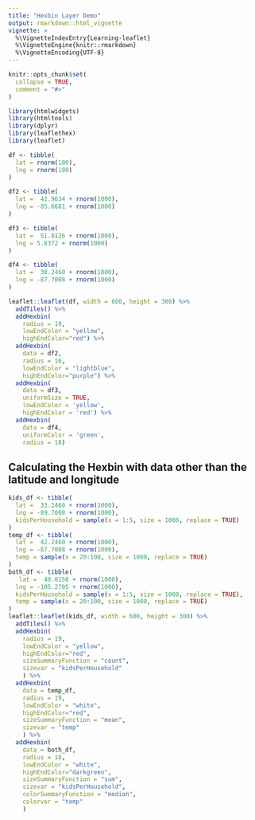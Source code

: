 ```yaml
---
title: "Hexbin Layer Demo"
output: rmarkdown::html_vignette
vignette: >
  %\VignetteIndexEntry{Learning-leaflet}
  %\VignetteEngine{knitr::rmarkdown}
  %\VignetteEncoding{UTF-8}
---
```


```r
knitr::opts_chunk$set(
  collapse = TRUE,
  comment = "#>"
)
```

```r
library(htmlwidgets)
library(htmltools)
library(dplyr)
library(leaflethex)
library(leaflet)
```

```r
df <- tibble(
  lat = rnorm(100),
  lng = rnorm(100)
)

df2 <- tibble(
  lat =  42.9634 + rnorm(1000),
  lng = -85.6681 + rnorm(1000)
)

df3 <- tibble(
  lat =  51.8126 + rnorm(1000),
  lng = 5.8372 + rnorm(1000)
)

df4 <- tibble(
  lat =  30.2460 + rnorm(1000),
  lng = -87.7008 + rnorm(1000)
)
```


```r
leaflet::leaflet(df, width = 600, height = 300) %>% 
  addTiles() %>% 
  addHexbin(
    radius = 19, 
    lowEndColor = "yellow", 
    highEndColor="red") %>%
  addHexbin(
    data = df2,
    radius = 16, 
    lowEndColor = "lightblue", 
    highEndColor="purple") %>%
  addHexbin(
    data = df3,
    uniformSize = TRUE,
    lowEndColor = 'yellow',
    highEndColor = 'red') %>%
  addHexbin(
    data = df4,
    uniformColor = 'green',
    radius = 18)
```


## Calculating the Hexbin with data other than the latitude and longitude

```r
kids_df <- tibble(
  lat =  33.2460 + rnorm(1000),
  lng = -89.7008 + rnorm(1000),
  kidsPerHousehold = sample(x = 1:5, size = 1000, replace = TRUE)
)
temp_df <- tibble(
  lat =  42.2460 + rnorm(1000),
  lng = -87.7008 + rnorm(1000),
  temp = sample(x = 20:100, size = 1000, replace = TRUE)
)
both_df <- tibble(
   lat =  40.0150 + rnorm(1000),
  lng = -105.2705 + rnorm(1000),
  kidsPerHousehold = sample(x = 1:5, size = 1000, replace = TRUE),
  temp = sample(x = 20:100, size = 1000, replace = TRUE)
)
leaflet::leaflet(kids_df, width = 600, height = 300) %>% 
  addTiles() %>% 
  addHexbin(
    radius = 19, 
    lowEndColor = "yellow", 
    highEndColor="red",
    sizeSummaryFunction = "count",
    sizevar = "kidsPerHousehold"
    ) %>% 
  addHexbin(
    data = temp_df,
    radius = 19, 
    lowEndColor = "white", 
    highEndColor="red",
    sizeSummaryFunction = "mean",
    sizevar = "temp"
    ) %>% 
  addHexbin(
    data = both_df,
    radius = 18, 
    lowEndColor = "white", 
    highEndColor="darkgreen",
    sizeSummaryFunction = "sum",
    sizevar = "kidsPerHousehold",
    colorSummaryFunction = "median",
    colorvar = "temp"
    )
```


